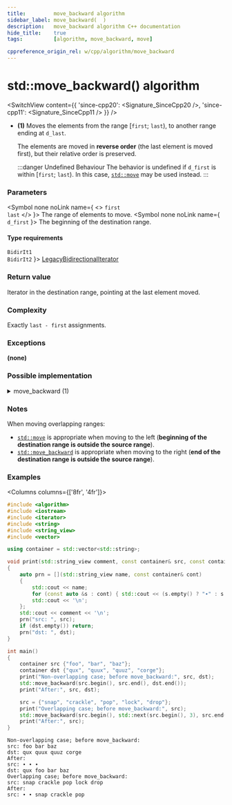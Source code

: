 ```yaml
---
title:         move_backward algorithm
sidebar_label: move_backward(  )
description:   move_backward algorithm C++ documentation
hide_title:    true
tags:          [algorithm, move_backward, move]

cppreference_origin_rel: w/cpp/algorithm/move_backward
---
```



<!-- Terms -->


<!----------------- Codes ---------------------->


# std::move_backward() algorithm

<SwitchView content={{
  'since-cpp20': <Signature_SinceCpp20 />,
  'since-cpp11': <Signature_SinceCpp11 />
}} />

- **(1)**
  Moves the elements from the range [`first`; `last`), to another range ending at `d_last`.

  The elements are moved in **reverse order** (the last element is moved first), but their relative order is preserved.

  :::danger Undefined Behaviour
  The behavior is undefined if `d_first` is within [`first`; `last`). In this case, [`std::move`](/docs/algo/ordinary/move) may be used instead.
  :::

### Parameters

<SymbolTable>

  <Symbol none noLink name={ <> <code>first</code> <br/> <code>last</code> </> }>
    The range of elements to move.
  </Symbol>
  <Symbol none noLink name={ <code>d_first</code> }>
    The beginning of the destination range.
  </Symbol>

</SymbolTable>

#### Type requirements

<SymbolTable>
  <Symbol none noLink name={ <> <code>BidirIt1</code> <br/> <code>BidirIt2</code> </> }>
    <a href="/docs/named_req/LegacyBidirectionalIterator">LegacyBidirectionalIterator</a>
  </Symbol>
</SymbolTable>

### Return value

Iterator in the destination range, pointing at the last element moved.

### Complexity

Exactly `last - first` assignments.

### Exceptions

**(none)**

### Possible implementation

<details>
<summary>move_backward (1)</summary>

```cpp
template<class BidirIt1, class BidirIt2>
BidirIt2 move_backward(BidirIt1 first, BidirIt1 last,
                       BidirIt2 d_last)
{
    while (first != last)
        *(--d_last) = std::move(*(--last));

    return d_last;
}
```

</details>

### Notes

When moving overlapping ranges:
- [`std::move`](/docs/std/algo/ordinary/move) is appropriate when moving to the left (**beginning of the destination range is outside the source range**).  
- [`std::move_backward`](#) is appropriate when moving to the right (**end of the destination range is outside the source range**).

### Examples

<Columns columns={['8fr', '4fr']}>
<div>

```cpp title='Main.cpp' showLineNumbers
#include <algorithm>
#include <iostream>
#include <iterator>
#include <string>
#include <string_view>
#include <vector>

using container = std::vector<std::string>;

void print(std::string_view comment, const container& src, const container& dst = {})
{
    auto prn = [](std::string_view name, const container& cont)
    {
        std::cout << name;
        for (const auto &s : cont) { std::cout << (s.empty() ? "∙" : s.data()) << ' '; }
        std::cout << '\n';
    };
    std::cout << comment << '\n';
    prn("src: ", src);
    if (dst.empty()) return;
    prn("dst: ", dst);
}

int main()
{
    container src {"foo", "bar", "baz"};
    container dst {"qux", "quux", "quuz", "corge"};
    print("Non-overlapping case; before move_backward:", src, dst);
    std::move_backward(src.begin(), src.end(), dst.end());
    print("After:", src, dst);

    src = {"snap", "crackle", "pop", "lock", "drop"};
    print("Overlapping case; before move_backward:", src);
    std::move_backward(src.begin(), std::next(src.begin(), 3), src.end());
    print("After:", src);
}
```

</div>
<div>

```plaintext title="Output"
Non-overlapping case; before move_backward:
src: foo bar baz
dst: qux quux quuz corge
After:
src: ∙ ∙ ∙
dst: qux foo bar baz
Overlapping case; before move_backward:
src: snap crackle pop lock drop
After:
src: ∙ ∙ snap crackle pop
```

</div>
</Columns>
